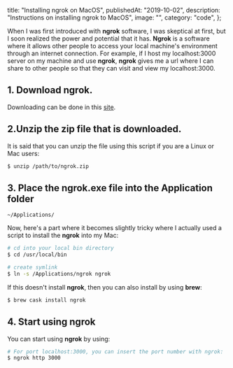   title: "Installing ngrok on MacOS",
  publishedAt: "2019-10-02",
  description: "Instructions on installing ngrok to MacOS",
  image: "",
  category: "code",
};

When I was first introduced with **ngrok** software, I was skeptical at first, but I soon realized the power and potential that it has. **Ngrok** is a software where it allows other people to access your local machine's environment through an internet connection. For example, if I host my localhost:3000 server on my machine and use **ngrok**, **ngrok** gives me a url where I can share to other people so that they can visit and view my localhost:3000.

## 1. Download ngrok.

Downloading can be done in this [site](https://dashboard.ngrok.com/get-started).

## 2.Unzip the zip file that is downloaded.

It is said that you can unzip the file using this script if you are a Linux or Mac users:

```bash
$ unzip /path/to/ngrok.zip
```

## 3. Place the ngrok.exe file into the Application folder

`~/Applications/`

Now, here's a part where it becomes slightly tricky where I actually used a script to install the **ngrok** into my Mac:

```bash
# cd into your local bin directory
$ cd /usr/local/bin

# create symlink
$ ln -s /Applications/ngrok ngrok
```

If this doesn't install **ngrok**, then you can also install by using **brew**:

```bash
$ brew cask install ngrok
```

## 4. Start using ngrok

You can start using **ngrok** by using:

```bash
# For port localhost:3000, you can insert the port number with ngrok:
$ ngrok http 3000
```
